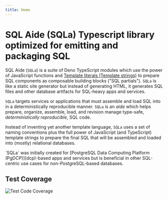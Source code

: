 ```yaml
---
title: Home
---
```


# SQL Aide (SQLa) Typescript library optimized for emitting and packaging SQL

SQL Aide (`SQLa`) is a suite of Deno TypeScript modules which use the power of
JavaScript functions and
[Template literals (Template strings)](https://developer.mozilla.org/en-US/docs/Web/JavaScript/Reference/Template_literals)
to prepare SQL components as composable building blocks ("SQL partials"). `SQLa`
is like a static site generator but instead of generating HTML, it generates SQL
files and other database artifacts for SQL-heavy apps and services.

`SQLa` targets services or applications that must assemble and load SQL into in
a deterministically reproducible manner. `SQLa` is an _aide_ which helps
prepare, organize, assemble, load, and revision manage type-safe,
_deterministically reproducible_, SQL code.

Instead of inventing yet another template language, `SQLa` uses a set of naming
conventions plus the full power of JavaScript (and TypeScript) template strings
to prepare the final SQL that will be assembled and loaded into (mostly)
relational databases.

<Callout>
`SQLa` was initially created for [PostgreSQL Data Computing Platform (PgDCP)](dcp)-based
apps and services but is beneficial in other SQL-centric use cases for non-PostgreSQL-based
databases.
</Callout>

## Test Coverage

![Test Code Coverage](https://codecov.io/gh/netspective-labs/sql-aide/branch/main/graphs/sunburst.svg?token=DPJICL8F4O)
